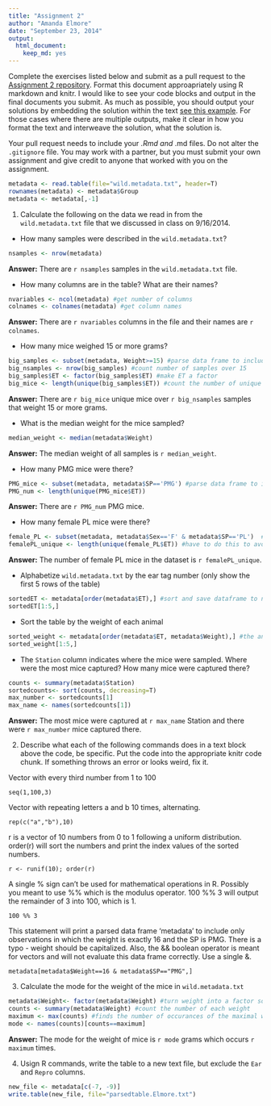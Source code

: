 ```yaml
---
title: "Assignment 2"
author: "Amanda Elmore"
date: "September 23, 2014"
output:
  html_document:
    keep_md: yes
---
```


Complete the exercises listed below and submit as a pull request to the [Assignment 2 repository](http://www.github.com/microbialinformatics/assignment02).  Format this document approapriately using R markdown and knitr. I would like to see your code blocks and output in the final documents you submit. As much as possible, you should output your solutions by embedding the solution within the text [see this example](https://github.com/microbialinformatics/assignment02/blob/master/example.Rmd). For those cases where there are multiple outputs, make it clear in how you format the text and interweave the solution, what the solution is.

Your pull request needs to include your *.Rmd and *.md files. Do not alter the `.gitignore` file. You may work with a partner, but you must submit your own assignment and give credit to anyone that worked with you on the assignment.

```r
metadata <- read.table(file="wild.metadata.txt", header=T)
rownames(metadata) <- metadata$Group
metadata <- metadata[,-1]
```

1.  Calculate the following on the data we read in from the `wild.metadata.txt` file that we discussed in class on 9/16/2014.

  * How many samples were described in the `wild.metadata.txt`?
  
```r
nsamples <- nrow(metadata)
```

**Answer:** There are `r nsamples` samples in the `wild.metadata.txt` file.
  
  
  * How many columns are in the table? What are their names?

```r
nvariables <- ncol(metadata) #get number of columns
colnames <- colnames(metadata) #get column names
```

**Answer:** There are `r nvariables` columns in the file and their names are `r colnames`.
  
  * How many mice weighed 15 or more grams?
```r
big_samples <- subset(metadata, Weight>=15) #parse data frame to include only heavy samples
big_nsamples <- nrow(big_samples) #count number of samples over 15
big_samples$ET <- factor(big_samples$ET) #make ET a factor 
big_mice <- length(unique(big_samples$ET)) #count the number of unique mice over 15 grams
```

**Answer:** There are `r big_mice` unique mice over `r big_nsamples` samples that weight 15 or more grams.
  
  * What is the median weight for the mice sampled?
```r
median_weight <- median(metadata$Weight)
```

**Answer:** The median weight of all samples is `r median_weight`.
  
  * How many PMG mice were there?
```r
PMG_mice <- subset(metadata, metadata$SP=='PMG') #parse data frame to include only PMG mice
PMG_num <- length(unique(PMG_mice$ET))
```

**Answer:** There are `r PMG_num` PMG mice.
  
  * How many female PL mice were there?
```r
female_PL <- subset(metadata, metadata$Sex=='F' & metadata$SP=='PL')  #parse data table to be only female PL mice
femalePL_unique <- length(unique(female_PL$ET)) #have to do this to avoid repeat samples from same mouse
```

**Answer:** The number of female PL mice in the dataset is `r femalePL_unique `.

  * Alphabetize `wild.metadata.txt` by the ear tag number (only show the first 5 rows of the table)
  
```r
sortedET <- metadata[order(metadata$ET),] #sort and save dataframe to new varible
sortedET[1:5,]
```  
  
  
  * Sort the table by the weight of each animal
```r
sorted_weight <- metadata[order(metadata$ET, metadata$Weight),] #the animals are sorted and each animal is sorted by weight
sorted_weight[1:5,]
```  

  * The `Station` column indicates where the mice were sampled. Where were the most mice captured? How many mice were captured there?
```r
counts <- summary(metadata$Station)
sortedcounts<- sort(counts, decreasing=T)
max_number <- sortedcounts[1]
max_name <- names(sortedcounts[1])
```
  
**Answer:** The most mice were captured at `r max_name` Station and there were `r max_number` mice captured there.

2.	Describe what each of the following commands does in a text block above the code, be specific. Put the code into the appropriate knitr code chunk. If something throws an error or looks weird, fix it.


Vector with every third number from 1 to 100 
```
seq(1,100,3)

```

Vector with repeating letters a and b 10 times, alternating.
```
rep(c("a","b"),10)
```

r is a vector of 10 numbers from 0 to 1 following a uniform distribution. order(r) will sort the numbers and print the index values of the sorted numbers.
```
r <- runif(10); order(r)
```

A single % sign can't be used for mathematical operations in R. Possibly you meant to use %% which is the modulus operator. 100 %% 3 will output the remainder of 3 into 100, which is 1.
```
100 %% 3
```

This statement will print a parsed data frame 'metadata' to include only observations in which the weight is exactly 16 and the SP is PMG. There is a typo - weight should be capitalized. Also, the && boolean operator is meant for vectors and will not evaluate this data frame correctly. Use a single &.
```
metadata[metadata$Weight==16 & metadata$SP=="PMG",]
```


3.	Calculate the mode for the weight of the mice in `wild.metadata.txt`
```r
metadata$Weight<- factor(metadata$Weight) #turn weight into a factor so it can be counted
counts <- summary(metadata$Weight) #count the number of each weight
maximum <- max(counts) #finds the number of occurances of the maximal weight(s)
mode <- names(counts)[counts==maximum]
```
**Answer:** The mode for the weight of mice is `r mode` grams which occurs `r maximum` times.

4.	Usign R commands, write the table to a new text file, but exclude the `Ear` and `Repro` columns.
```r
new_file <- metadata[c(-7, -9)]
write.table(new_file, file="parsedtable.Elmore.txt")
```

